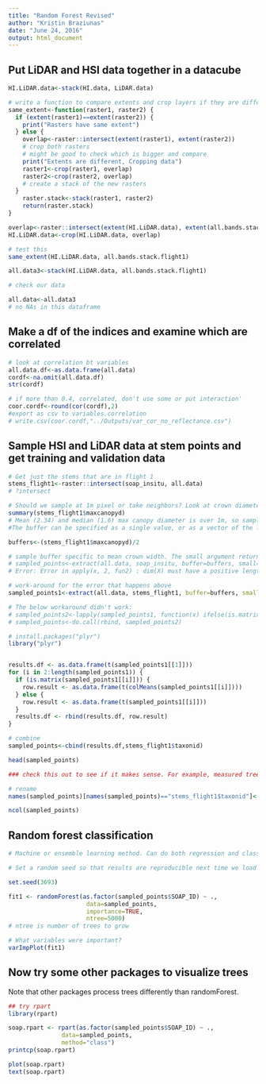 ```yaml
---
title: "Random Forest Revised"
author: "Kristin Braziunas"
date: "June 24, 2016"
output: html_document
---
```


## Put LiDAR and HSI data together in a datacube

```r

HI.LiDAR.data<-stack(HI.data, LiDAR.data)

# write a function to compare extents and crop layers if they are different
same_extent<-function(raster1, raster2) {
  if (extent(raster1)==extent(raster2)) {
    print("Rasters have same extent")
  } else {
    overlap<-raster::intersect(extent(raster1), extent(raster2))
    # crop both rasters
    # might be good to check which is bigger and compare
    print("Extents are different, Cropping data")
    raster1<-crop(raster1, overlap)
    raster2<-crop(raster2, overlap)
    # create a stack of the new rasters
  }
    raster.stack<-stack(raster1, raster2)
    return(raster.stack)
}

overlap<-raster::intersect(extent(HI.LiDAR.data), extent(all.bands.stack.flight1))
HI.LiDAR.data<-crop(HI.LiDAR.data, overlap)

# test this
same_extent(HI.LiDAR.data, all.bands.stack.flight1)

all.data3<-stack(HI.LiDAR.data, all.bands.stack.flight1)

# check our data

all.data<-all.data3
# no NAs in this dataframe
```

##  Make a df of the indices and examine which are correlated

```r

# look at correlation bt variables
all.data.df<-as.data.frame(all.data)
cordf<-na.omit(all.data.df)
str(cordf)

# if more than 0.4, correlated, don't use some or put interaction'
coor.cordf<-round(cor(cordf),2)
#export as csv to variables.correlation
# write.csv(coor.cordf,"../Outputs/var_cor_no_reflectance.csv")

```

## Sample HSI and LiDAR data at stem points and get training and validation data

```r

# Get just the stems that are in flight 1
stems_flight1<-raster::intersect(soap_insitu, all.data)
# ?intersect

# Should we sample at 1m pixel or take neighbors? Look at crown diameter stats to decide
summary(stems_flight1$maxcanopyd)
# Mean (2.34) and median (1.6) max canopy diameter is over 1m, so sample larger that 1m cell. Create buffers for maxcanopyd/2 for each stem
#The buffer can be specified as a single value, or as a vector of the length of the number of points

buffers<-(stems_flight1$maxcanopyd)/2

# sample buffer specific to mean crown width. The small argument returns a number even if the buffer doesn't include a cell center. Use the mean function so if the buffer includes multiple cells, it will take mean value of those cells.
# sampled_points<-extract(all.data, soap_insitu, buffer=buffers, small=TRUE, fun=mean, na.rm=TRUE)
# Error: Error in apply(x, 2, fun2) : dim(X) must have a positive length

# work-around for the error that happens above
sampled_points1<-extract(all.data, stems_flight1, buffer=buffers, small=TRUE)

# The below workaround didn't work:
# sampled_points2<-lapply(sampled_points1, function(x) ifelse(is.matrix(x), colMeans(x), x))
# sampled_points<-do.call(rbind, sampled_points2)

# install.packages("plyr")
library("plyr")


results.df <- as.data.frame(t(sampled_points1[[1]]))
for (i in 2:length(sampled_points1)) {
  if (is.matrix(sampled_points1[[i]])) {
    row.result <- as.data.frame(t(colMeans(sampled_points1[[i]])))
  } else {
    row.result <- as.data.frame(t(sampled_points1[[i]]))
  } 
  results.df <- rbind(results.df, row.result)
}

# combine
sampled_points<-cbind(results.df,stems_flight1$taxonid) 

head(sampled_points)

### check this out to see if it makes sense. For example, measured tree height vs. sampled tree height and compare w just using global buffer radius

```


```r

# rename
names(sampled_points)[names(sampled_points)=="stems_flight1$taxonid"]<-"SOAP_ID"

ncol(sampled_points)

```

## Random forest classification

```r
# Machine or ensemble learning method. Can do both regression and classification tasks, and undertakes dimensional reduction methods, treats missing values, outlier values and other essential steps of data exploration. It is a type of ensemble learning method, where multiple CART models are combined

# Set a random seed so that results are reproducible next time we load the code - because this process has two sources of randomness (bagging for bootstrap aggregating takes subset of rows and only running subset of samples each time and subset of predictor variables (sqrt of those available))

set.seed(3693)

fit1 <- randomForest(as.factor(sampled_points$SOAP_ID) ~ .,
                      data=sampled_points, 
                      importance=TRUE, 
                      ntree=5000)
# ntree is number of trees to grow

# What variables were important?
varImpPlot(fit1)

```

## Now try some other packages to visualize trees

Note that other packages process trees differently than randomForest.

```r

## try rpart
library(rpart)

soap.rpart <- rpart(as.factor(sampled_points$SOAP_ID) ~ ., 
               data=sampled_points,
               method="class") 
printcp(soap.rpart)

plot(soap.rpart)
text(soap.rpart)

```
